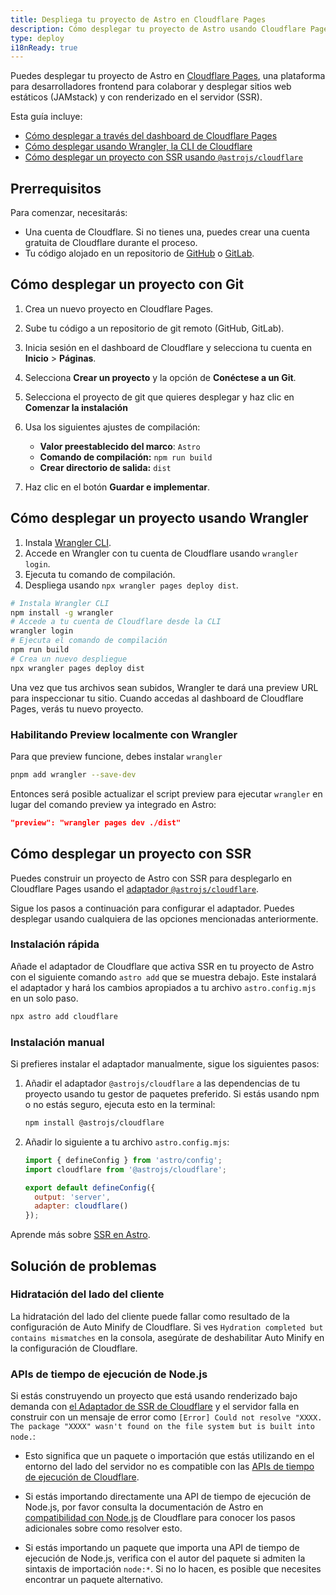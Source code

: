 ```yaml
---
title: Despliega tu proyecto de Astro en Cloudflare Pages
description: Cómo desplegar tu proyecto de Astro usando Cloudflare Pages.
type: deploy
i18nReady: true
---
```


Puedes desplegar tu proyecto de Astro en [Cloudflare Pages](https://pages.cloudflare.com/), una plataforma para desarrolladores frontend para colaborar y desplegar sitios web estáticos (JAMstack) y con renderizado en el servidor (SSR).

Esta guía incluye:

- [Cómo desplegar a través del dashboard de Cloudflare Pages](#cómo-desplegar-un-proyecto-con-git)
- [Cómo desplegar usando Wrangler, la CLI de Cloudflare](#cómo-desplegar-un-proyecto-usando-wrangler)
- [Cómo desplegar un proyecto con SSR usando `@astrojs/cloudflare`](#cómo-desplegar-un-proyecto-con-ssr)

## Prerrequisitos

Para comenzar, necesitarás:

- Una cuenta de Cloudflare. Si no tienes una, puedes crear una cuenta gratuita de Cloudflare durante el proceso.
- Tu código alojado en un repositorio de [GitHub](https://github.com/) o [GitLab](https://about.gitlab.com/).

## Cómo desplegar un proyecto con Git

1. Crea un nuevo proyecto en Cloudflare Pages.
2. Sube tu código a un repositorio de git remoto (GitHub, GitLab).
3. Inicia sesión en el dashboard de Cloudflare y selecciona tu cuenta en **Inicio** > **Páginas**.
4. Selecciona **Crear un proyecto** y la opción de **Conéctese a un Git**.
5. Selecciona el proyecto de git que quieres desplegar y haz clic en **Comenzar la instalación**
6. Usa los siguientes ajustes de compilación:

    - **Valor preestablecido del marco**: `Astro`
    - **Comando de compilación:** `npm run build`
    - **Crear directorio de salida:** `dist`

7. Haz clic en el botón **Guardar e implementar**.

## Cómo desplegar un proyecto usando Wrangler

1. Instala [Wrangler CLI](https://developers.cloudflare.com/workers/wrangler/get-started/).
2. Accede en Wrangler con tu cuenta de Cloudflare usando `wrangler login`.
3. Ejecuta tu comando de compilación.
4. Despliega usando `npx wrangler pages deploy dist`.

```bash
# Instala Wrangler CLI
npm install -g wrangler
# Accede a tu cuenta de Cloudflare desde la CLI
wrangler login
# Ejecuta el comando de compilación
npm run build
# Crea un nuevo despliegue
npx wrangler pages deploy dist
```

Una vez que tus archivos sean subidos, Wrangler te dará una preview URL para inspeccionar tu sitio. Cuando accedas al dashboard de Cloudflare Pages, verás tu nuevo proyecto.

### Habilitando Preview localmente con Wrangler

Para que preview funcione, debes instalar `wrangler`

```bash
pnpm add wrangler --save-dev
```

Entonces será posible actualizar el script preview para ejecutar `wrangler` en lugar del comando preview ya integrado en Astro:

```json title="package.json"
"preview": "wrangler pages dev ./dist"
```

## Cómo desplegar un proyecto con SSR

Puedes construir un proyecto de Astro con SSR para desplegarlo en Cloudflare Pages usando el [adaptador `@astrojs/cloudflare`](/es/guides/integrations-guide/cloudflare/).

Sigue los pasos a continuación para configurar el adaptador. Puedes desplegar usando cualquiera de las opciones mencionadas anteriormente.

### Instalación rápida

Añade el adaptador de Cloudflare que activa SSR en tu proyecto de Astro con el siguiente comando `astro add` que se muestra debajo. Este instalará el adaptador y hará los cambios apropiados a tu archivo `astro.config.mjs` en un solo paso.

```bash
npx astro add cloudflare
```
### Instalación manual

Si prefieres instalar el adaptador manualmente, sigue los siguientes pasos:


1. Añadir el adaptador `@astrojs/cloudflare` a las dependencias de tu proyecto usando tu gestor de paquetes preferido. Si estás usando npm o no estás seguro, ejecuta esto en la terminal:


    ```bash
    npm install @astrojs/cloudflare
    ```

2. Añadir lo siguiente a tu archivo `astro.config.mjs`:

    ```js title="astro.config.mjs" ins={2, 5-6}
    import { defineConfig } from 'astro/config';
    import cloudflare from '@astrojs/cloudflare';

    export default defineConfig({
      output: 'server',
      adapter: cloudflare()
    });
    ```

<ReadMore>Aprende más sobre [SSR en Astro](/es/guides/server-side-rendering/).</ReadMore>

## Solución de problemas

### Hidratación del lado del cliente

La hidratación del lado del cliente puede fallar como resultado de la configuración de Auto Minify de Cloudflare. Si ves `Hydration completed but contains mismatches` en la consola, asegúrate de deshabilitar Auto Minify en la configuración de Cloudflare.

### APIs de tiempo de ejecución de Node.js

Si estás construyendo un proyecto que está usando renderizado bajo demanda con [el Adaptador de SSR de Cloudflare](/es/guides/integrations-guide/cloudflare/) y el servidor falla en construir con un mensaje de error como `[Error] Could not resolve "XXXX. The package "XXXX" wasn't found on the file system but is built into node.`:

- Esto significa que un paquete o importación que estás utilizando en el entorno del lado del servidor no es compatible con las [APIs de tiempo de ejecución de Cloudflare](https://developers.cloudflare.com/workers/runtime-apis/nodejs/).

- Si estás importando directamente una API de tiempo de ejecución de Node.js, por favor consulta la documentación de Astro en [compatibilidad con Node.js](/es/guides/integrations-guide/cloudflare/#compatibilidad-con-nodejs) de Cloudflare para conocer los pasos adicionales sobre como resolver esto.

- Si estás importando un paquete que importa una API de tiempo de ejecución de Node.js, verifica con el autor del paquete si admiten la sintaxis de importación `node:*`. Si no lo hacen, es posible que necesites encontrar un paquete alternativo.
